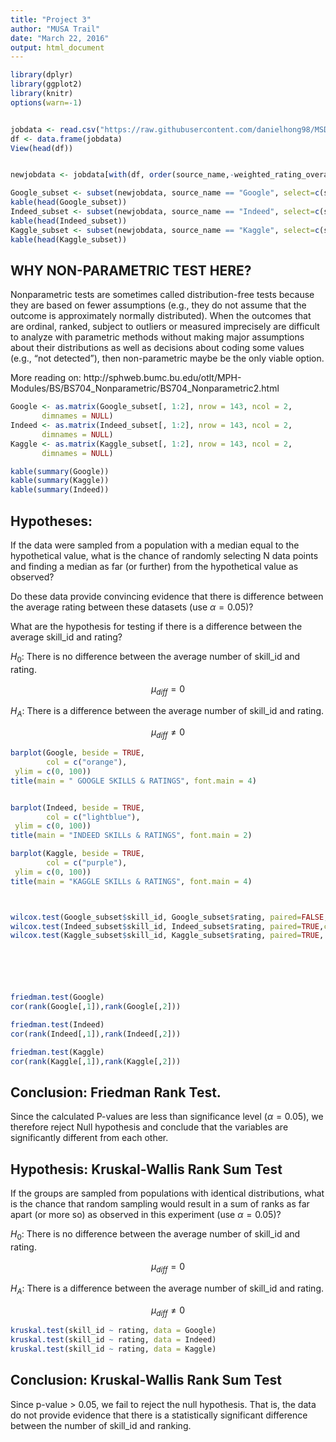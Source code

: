 ```yaml
---
title: "Project 3"
author: "MUSA Trail"
date: "March 22, 2016"
output: html_document
---
```


```r
library(dplyr)
library(ggplot2)
library(knitr)
options(warn=-1)


jobdata <- read.csv("https://raw.githubusercontent.com/danielhong98/MSDA-Spring-2016/347a383eae3b9f02bc5d128efb5de14e1f688f8e/tbl_data_v2.csv")
df <- data.frame(jobdata)
View(head(df))


newjobdata <- jobdata[with(df, order(source_name,-weighted_rating_overall,-weighted_rating_by_skill_type,-weighted_rating_by_skill_set, -skill_type_name, -skill_set_name, -skill_name, -rating_scalar )),]

Google_subset <- subset(newjobdata, source_name == "Google", select=c(skill_id, rating))
kable(head(Google_subset))
Indeed_subset <- subset(newjobdata, source_name == "Indeed", select=c(skill_id, rating))
kable(head(Indeed_subset))
Kaggle_subset <- subset(newjobdata, source_name == "Kaggle", select=c(skill_id, rating))
kable(head(Kaggle_subset))
```

## WHY NON-PARAMETRIC TEST HERE?
Nonparametric tests are sometimes called distribution-free tests because they are based on fewer assumptions (e.g., they do not assume that the outcome is approximately normally distributed). When the outcomes that are ordinal, ranked, subject to outliers or measured imprecisely are difficult to analyze with parametric methods without making major assumptions about their distributions as well as decisions about coding some values (e.g., "not detected"), then non-parametric maybe be the only viable option.

More reading on: http://sphweb.bumc.bu.edu/otlt/MPH-Modules/BS/BS704_Nonparametric/BS704_Nonparametric2.html
```r

Google <- as.matrix(Google_subset[, 1:2], nrow = 143, ncol = 2,
       dimnames = NULL)
Indeed <- as.matrix(Indeed_subset[, 1:2], nrow = 143, ncol = 2,
       dimnames = NULL)
Kaggle <- as.matrix(Kaggle_subset[, 1:2], nrow = 143, ncol = 2,
       dimnames = NULL)

kable(summary(Google))
kable(summary(Kaggle))
kable(summary(Indeed))

```


## Hypotheses:
If the data were sampled from a population with a median equal to the hypothetical value, what is the chance of randomly selecting N data points and finding a median as far (or further) from the hypothetical value as observed?

Do these data provide convincing evidence that there is difference between the average rating between these datasets (use $\alpha = 0.05$)?

What are the hypothesis for testing if there is a difference between the average skill_id and rating?

$H_0$: There is no difference between the average number of skill_id and rating.

$$\mu_{diff} = 0$$

$H_A$: There is a difference between the average number of skill_id and rating.

$$\mu_{diff} \ne 0$$

```r

barplot(Google, beside = TRUE,
        col = c("orange"),
 ylim = c(0, 100))
title(main = " GOOGLE SKILLS & RATINGS", font.main = 4)


barplot(Indeed, beside = TRUE,
        col = c("lightblue"),
 ylim = c(0, 100))
title(main = "INDEED SKILLs & RATINGS", font.main = 2)

barplot(Kaggle, beside = TRUE,
        col = c("purple"),
 ylim = c(0, 100))
title(main = "KAGGLE SKILLs & RATINGS", font.main = 4)



wilcox.test(Google_subset$skill_id, Google_subset$rating, paired=FALSE, conf.level = 0.95, alternative = "greater") 
wilcox.test(Indeed_subset$skill_id, Indeed_subset$rating, paired=TRUE,conf.level = 0.95, alternative = "greater") 
wilcox.test(Kaggle_subset$skill_id, Kaggle_subset$rating, paired=TRUE, conf.level = 0.95, alternative = "greater") 






friedman.test(Google)
cor(rank(Google[,1]),rank(Google[,2]))

friedman.test(Indeed)
cor(rank(Indeed[,1]),rank(Indeed[,2]))

friedman.test(Kaggle)
cor(rank(Kaggle[,1]),rank(Kaggle[,2]))

```

## Conclusion: Friedman Rank Test.

Since the calculated P-values are less than significance level ($\alpha = 0.05$), we therefore reject Null hypothesis and conclude that the variables are significantly different from each other.


## Hypothesis: Kruskal-Wallis Rank Sum Test
If the groups are sampled from populations with identical distributions, what is the chance that random sampling would result in a sum of ranks as far apart (or more so) as observed in this experiment (use $\alpha = 0.05$)?

$H_0$: There is no difference between the average number of skill_id and rating.

$$\mu_{diff} = 0$$

$H_A$: There is a difference between the average number of skill_id and rating.

$$\mu_{diff} \ne 0$$

```r

kruskal.test(skill_id ~ rating, data = Google) 
kruskal.test(skill_id ~ rating, data = Indeed) 
kruskal.test(skill_id ~ rating, data = Kaggle) 

```

## Conclusion: Kruskal-Wallis Rank Sum Test {.flexbox .vcenter}

Since p-value > 0.05, we fail to reject the null hypothesis. That is, the data do not provide evidence that there is a statistically significant difference between the number of skill_id and ranking.
